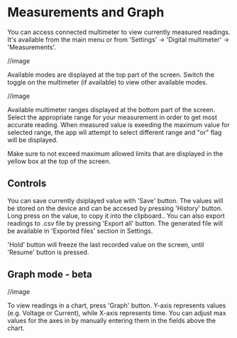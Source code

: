 
# Measurements and Graph

You can access connected multimeter to view currently measured readings. It's available from the main menu or from 'Settings' -> 'Digital multimeter' -> 'Measurements'.

//image

Available modes are displayed at the top part of the screen. Switch the toggle on the multimeter (if available) to view other available modes.

//image

Available multimeter ranges displayed at the bottom part of the screen. Select the appropriate range for your measurement in order to get most accurate reading. When measured value is exeeding the maximum value for selected range, the app wll attempt to select different range and "or" flag will be displayed.

<Callout>
Make sure to not exceed maximum allowed limits that are displayed in the yellow box at the top of the screen.
</Callout>

## Controls

You can save currently dsiplayed value with 'Save' button. The values will be stored on the device and can be accesed by pressing 'History' button. Long press on the value, to copy it into the clipboard.. You can also export readings to .csv file by pressing 'Export all' button. The generated file will be available in 'Exported files' section in Settings. 

'Hold' button will freeze the last recorded value on the screen, until 'Resume' button is pressed.

## Graph mode - beta

//image

To view readings in a chart, press 'Graph' button. Y-axis represents values (e.g. Voltage or Current), while X-axis represents time. You can adjust max values for the axes in by manually entering them in the fields above the chart.


